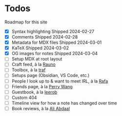 
# Todos

Roadmap for this site

- [x] Syntax highlighting
  <Comment type="inline">Shipped 2024-02-27</Comment>
- [x] Comments
  <Comment type="inline">Shipped 2024-02-28</Comment>
- [x] Metadata for MDX files
  <Comment type="inline">Shipped 2024-03-01</Comment>
- [x] KaTeX
  <Comment type="inline">Shipped 2024-03-02</Comment>
- [X] OG images for notes
  <Comment type="inline">Shipped 2024-03-04</Comment>
- [ ] Setup MDX at root layout
- [ ] Craft feed, à la [Rauno](https://rauno.me/craft)
- [ ] Toolbox, à la [traf](https://tr.af/stack)
- [ ] Setups page (Obsidian, VS Code, etc.)
- [ ] People I look up to & want to meet IRL, à la [Rafa](https://rafa.design/)
- [ ] Friends page, à la [Perry Wang](https://www.perryw.ca/info)
- [ ] Guestbook, à la [leerob](https://leerob.io/guestbook)
- [ ] Custom 404
- [ ] Timeline view for how a note has changed over time
- [ ] Book reviews, à la [Ali Abdaal](https://aliabdaal.com/book-notes/)
